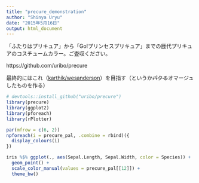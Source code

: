 ```yaml
---
title: "precure_demonstration"
author: "Shinya Uryu"
date: "2015年5月16日"
output: html_document
---
```


「ふたりはプリキュア」から「Go!プリンセスプリキュア」までの歴代プリキュアのコスチュームカラー。ご査収ください。

https://github.com/uribo/precure

最終的にはこれ（[karthik/wesanderson](https://github.com/karthik/wesanderson)）を目指す（というか~~パクる~~オマージュしたものを作る）

```r
# devtools::install_github("uribo/precure")
library(precure)
library(ggplot2)
library(pforeach)
library(rPlotter)
```

```r
par(mfrow = c(6, 2))
npforeach(i = precure_pal, .combine = rbind)({
  display_colours(i)
})
```

```r
iris %$% ggplot(., aes(Sepal.Length, Sepal.Width, color = Species)) + 
  geom_point() + 
  scale_color_manual(values = precure_pal[[12]]) +
  theme_bw()
```

